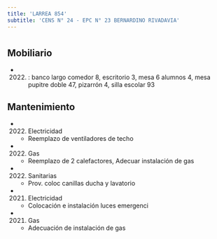```yaml
---
title: 'LARREA 854'
subtitle: 'CENS N° 24 - EPC N° 23 BERNARDINO RIVADAVIA'
---
```


#


## Mobiliario

*  (2022) : banco largo comedor 8, escritorio 3, mesa 6 alumnos 4, mesa pupitre doble 47, pizarrón 4, silla escolar 93 





## Mantenimiento

*  (2022) Electricidad 
    + Reemplazo de ventiladores de techo

*  (2022) Gas 
    + Reemplazo de 2 calefactores, Adecuar instalación de gas

*  (2022) Sanitarias 
    + Prov. coloc canillas ducha y lavatorio

*  (2021) Electricidad 
    + Colocación e instalación luces emergenci

*  (2021) Gas 
    + Adecuación de instalación de gas



